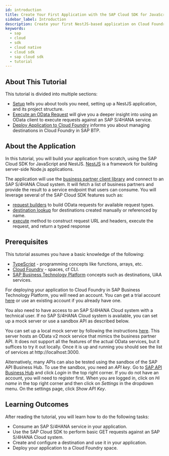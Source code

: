 ```yaml
---
id: introduction
title: Create Your First Application with the SAP Cloud SDK for JavaScript
sidebar_label: Introduction
description: Create your first NestJS-based application on Cloud Foundry environment using the SAP Cloud SDK for JavaScript.
keywords:
  - sap
  - cloud
  - sdk
  - cloud native
  - cloud sdk
  - sap cloud sdk
  - tutorial
---
```


## About This Tutorial

This tutorial is divided into multiple sections:

- [Setup](./1-set-up-dev-environment.mdx) tells you about tools you need, setting up a NestJS application, and its project structure.
- [Execute an OData Request](./2-execute-odata-request.mdx) will give you a deeper insight into using an OData client to execute requests against an SAP S/4HANA service.
- [Deploy Application to Cloud Foundry](./3-deploy-app-to-cf.mdx) informs you about managing destinations in Cloud Foundry in SAP BTP.

## About the Application

In this tutorial, you will build your application from scratch, using the SAP Cloud SDK for JavaScript and NestJS.
[NestJS](https://docs.nestjs.com/) is a framework for building server-side Node.js applications.

The application will use the [business partner client library](https://api.sap.com/api/API_BUSINESS_PARTNER/cloud-sdk/JavaScript) and connect to an SAP S/4HANA Cloud system.
It will fetch a list of business partners and provide the result to a service endpoint that users can consume.
You will leverage several of the SAP Cloud SDK features such as:

- [request builders](../../features/odata/odata-v2-client.mdx#getall-request-builder) to build OData requests for available request types.
- [destination lookup](../../features/connectivity/destination.mdx#creating-destinations-manually) for destinations created manually or referenced by name.
- [execute](../../features/odata/execute-odata-request.mdx#general-request-structure) method to construct request URL and headers, execute the request, and return a typed response

## Prerequisites

This tutorial assumes you have a basic knowledge of the following:

- [TypeScript](https://www.typescriptlang.org/) - programming concepts like functions, arrays, etc.
- [Cloud Foundry](https://docs.cloudfoundry.org/concepts/overview.html) - spaces, cf CLI.
- [SAP Business Technology Platform](https://help.sap.com/docs/CP_CONNECTIVITY/cca91383641e40ffbe03bdc78f00f681/daca64dacc6148fcb5c70ed86082ef91.html) concepts such as destinations, UAA services.

For deploying your application to Cloud Foundry in SAP Business Technology Platform, you will need an account.
You can get a trial account [here](https://www.sap.com/products/business-technology-platform/trial.html) or use an existing account if you already have one.

You also need to have access to an SAP S/4HANA Cloud system with a technical user.
If no SAP S/4HANA Cloud system is available, you can set up a mock server or use a sandbox API as described below.

You can set up a local mock server by following the instructions [here](https://sap.github.io/cloud-s4-sdk-book/pages/mock-odata.html).
This server hosts an OData v2 mock service that mimics the business partner API.
It does not support all the features of the actual OData services, but it suffices to try it out locally.
Once it is up and running you should see the list of services at http://localhost:3000.

Alternatively, many APIs can also be tested using the sandbox of the SAP API Business Hub.
To use the sandbox, you need an _API key_.
Go to [SAP API Business Hub](https://api.sap.com) and click _Login_ in the top right corner.
If you do not have an account, you will need to register first.
When you are logged in, click on _Hi name_ in the top right corner and then click on _Settings_ in the dropdown menu.
On the settings page, click _Show API Key_.

## Learning Outcomes

After reading the tutorial, you will learn how to do the following tasks:

- Consume an SAP S/4HANA service in your application.
- Use the SAP Cloud SDK to perform basic GET requests against an SAP S/4HANA Cloud system.
- Create and configure a destination and use it in your application.
- Deploy your application to a Cloud Foundry space.
